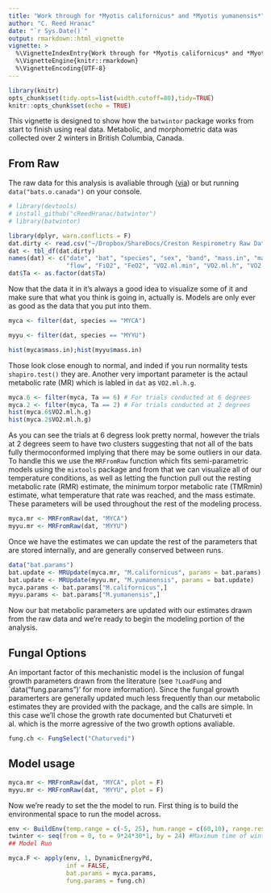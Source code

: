 ```yaml
---
title: "Work through for *Myotis californicus* and *Myotis yumanensis*"
author: "C. Reed Hranac"
date: "`r Sys.Date()`"
output: rmarkdown::html_vignette
vignette: >
  %\VignetteIndexEntry{Work through for *Myotis californicus* and *Myotis yumanensis*}
  %\VignetteEngine{knitr::rmarkdown}
  %\VignetteEncoding{UTF-8}
---
```


```r
library(knitr)
opts_chunk$set(tidy.opts=list(width.cutoff=80),tidy=TRUE)
knitr::opts_chunk$set(echo = TRUE)
```

This vignette is designed to show how the `batwintor` package works from start to finish using real data. Metabolic, and morphometric data was collected over 2 winters in British Columbia, Canada. 

## From Raw
The raw data for this analysis is avaliable through ([via](https://www.dropbox.com/s/61auiyewty5n6ga/Creston%20Respirometry%20Raw%20Data%20-%20ALL.csv?dl=0)) or but running `data("bats.o.canada")` on your console.

```r
# library(devtools)
# install_github("cReedHranac/batwintor")
# library(batwintor)

library(dplyr, warn.conflicts = F)
dat.dirty <- read.csv("~/Dropbox/ShareDocs/Creston Respirometry Raw Data - ALL.csv")
dat <- tbl_df(dat.dirty)
names(dat) <- c("date", "bat", "species", "sex", "band", "mass.in", "mass.out", "Ta", "Ta.p",
                "flow", "FiO2", "FeO2", "VO2.ml.min", "VO2.ml.h", "VO2.ml.h.g")
dat$Ta <- as.factor(dat$Ta)
```

Now that the data it in it's always a good idea to visualize some of it and make sure that what you think is going in, actually is. Models are only ever as good as the data that you put into them.

```r
myca <- filter(dat, species == "MYCA")

myyu <- filter(dat, species == "MYYU")

hist(myca$mass.in);hist(myyu$mass.in)
```

Those look close enough to normal, and inded if you run normality tests `shapiro.test()` they are. Another very important parameter is the actaul metabolic rate (MR) which is labled in `dat` as `VO2.ml.h.g`.

```r
myca.6 <- filter(myca, Ta == 6) # For trials conducted at 6 degrees
myca.2 <- filter(myca, Ta == 2) # For trials conducted at 2 degrees
hist(myca.6$VO2.ml.h.g)
hist(myca.2$VO2.ml.h.g)
```

As you can see the trials at 6 degress look pretty normal, however the trials at 2 degrees seem to have two clusters suggesting that not all of the bats fully thermoconformed implying that there may be some outliers in our data. To handle this we use the `MRFromRaw` function which fits semi-parametric models using the `mixtools` package and from that we can visualize all of our temperature conditions, as well as letting the function pull out the resting metabolic rate (RMR) estimate, the minimum torpor metabolic rate (TMRmin) estimate, what temperature that rate was reached, and the mass estimate. These parameters will be used throughout the rest of the modeling process.


```r
myca.mr <- MRFromRaw(dat, "MYCA")
myyu.mr <- MRFromRaw(dat, "MYYU")
```
Once we have the estimates we can update the rest of the parameters that are stored internally, and are generally conserved between runs.
```r
data("bat.params")
bat.update <- MRUpdate(myca.mr, "M.californicus", params = bat.params)
bat.update <- MRUpdate(myyu.mr, "M.yumanensis", params = bat.update)
myca.params <- bat.params["M.californicus",]
myyu.params <- bat.params["M.yumanensis",]
```
Now our bat metabolic parameters are updated with our estimates drawn from the raw data and we're ready to begin the modeling portion of the analysis.

## Fungal Options
An important factor of this mechanistic model is the inclusion of fungal growth parameters drawn from the literature (see `?LoadFung` and `data("fung.params")' for more imformation). Since the fungal growth paramerters are generally updated much less frequently than our metabolic estimates they are provided with the package, and the calls are simple. In this case we'll chose the growth rate documented but Chaturveti et al. which is the morre agressive of the two growth options avaliable. 
```r
fung.ch <- FungSelect("Chaturvedi")
```
## Model usage 
```r
myca.mr <- MRFromRaw(dat, "MYCA", plot = F)
myyu.mr <- MRFromRaw(dat, "MYYU", plot = F)
```
Now we're ready to set the the model to run. First thing is to build the environmental space to run the model across. 
```r
env <- BuildEnv(temp.range = c(-5, 25), hum.range = c(60,10), range.res = .5)
twinter <- seq(from = 0, to = 9*24*30*1, by = 24) #Maximum time of winter is 9 months, broken at daily intervals 
## Model Run

myca.F <- apply(env, 1, DynamicEnergyPd,
                inf = FALSE,
                bat.params = myca.params,
                fung.params = fung.ch)
```
